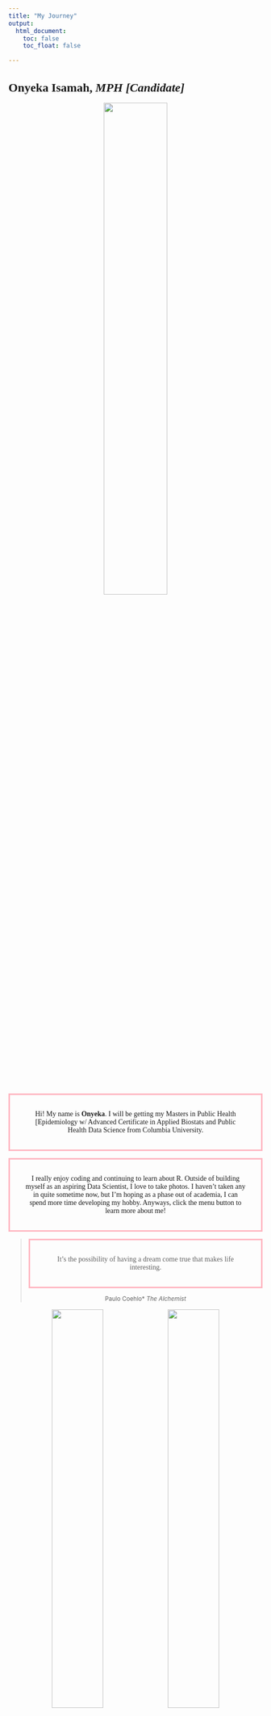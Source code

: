 ```yaml
---
title: "My Journey"
output: 
  html_document:
    toc: false
    toc_float: false

---
```


<html>
<head>
<style>
p {
font-family: avenir;
font-size: 100%;
  border: 3px solid lightpink;
  padding: 30px;
}

h1 {
font-family: avenir;
font-size: 170%;
}


</style>
</head>
<body>




<h1> Onyeka Isamah, *MPH [Candidate]*</h1>

<center>
<img src = "IMG_2015.jpeg" style = "width:50%">
</center>

<center>

<p class="text-muted">


Hi! My name is **Onyeka**. I will be getting my Masters in Public Health [Epidemiology w/ Advanced Certificate in Applied Biostats and Public Health Data Science from Columbia University.</p>

<p class="text-muted">
I really enjoy coding and continuing to learn about R. Outside of building myself as an aspiring Data Scientist, I love to take photos. I haven't taken any in quite sometime now, but I'm hoping as a phase out of academia, I can spend more time developing my hobby.
Anyways, click the menu button to learn more about me! </p>



<blockquote class="blockquote-reverse">
  <p>It's the possibility of having a dream come true that makes life interesting.</p>
  <small>Paulo Coehlo* <cite title="The Alchemist"> The Alchemist </cite></small>
</blockquote>



</center>


<center>
<img src = "IMG_2259.jpeg" style = "width:45%">
<img src = "IMG_2769.jpeg" style = "width:45%">
</center>


<center>
<img src = "IMG_5135.jpeg" style = "width:45%">
<img src = "IMG_5150.jpeg" style = "width:45%">
</center>





---------


```r
#this code helped with some error messages when I was trying to knit.
chooseCRANmirror(graphics=FALSE, ind=1)
remove.packages("yaml")
install.packages("yaml")
```


